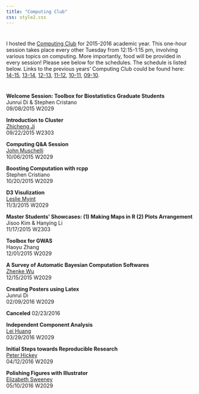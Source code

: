 ```yaml
---
title: "Computing Club"
css: style2.css
---
```

#

#

I hosted the [Computing Club](http://www.jhsph.edu/departments/biostatistics/academics-and-student-life/student-learning-groups/computing-club.html) for 2015-2016 academic year. This one-hour session takes place every other Tuesday from 12:15-1:15 pm, involving various topics on computing. More importantly, food will be provided in every session! Please see below for the schedules. The schedule is listed below. Links to the previous years' Computing Club could be found here:  
[14-15](http://www.biostat.jhsph.edu/~ydu/comp_club.html), [13-14](http://www.biostat.jhsph.edu/~jbai/compclub.html), [12-13](http://www.biostat.jhsph.edu/~afisher/ComputingClub/), [11-12](http://www.biostat.jhsph.edu/~afrazee/old/computingclub.html), [10-11](http://www.biostat.jhsph.edu/bit/compintro/), [09-10](http://www.biostat.jhsph.edu/bit/compintro/index_0910.html).

#

#
__Welcome Session: Toolbox for Biostatistics Graduate Students__  
Junrui Di \& Stephen Cristano  
09/08/2015 W2029

__Introduction to Cluster__  
[Zhicheng Ji](http://www.biostat.jhsph.edu/~zji4/)  
09/22/2015 W2303

__Computing Q\&A Session__  
[John Muschelli](http://johnmuschelli.com/)  
10/06/2015 W2029

__Boosting Computation with rcpp__  
Stephen Cristiano  
10/20/2015 W2029

__D3 Visulization__  
[Leslie Myint](https://lesliemyint.wordpress.com/)  
11/3/2015 W2029

__Master Students' Showcases: (1) Making Maps in R (2) Plots Arrangement__  
Jisoo Kim  \& Hanying Li  
11/17/2015 W2303

__Toolbox for GWAS__  
Haoyu Zhang  
12/01/2015 W2029

__A Survey of Automatic Bayesian Computation Softwares__  
[Zhenke Wu](http://zhenkewu.com/)  
12/15/2015 W2029


__Creating Posters using Latex__  
Junrui Di  
02/09/2016 W2029

__Canceled__
02/23/2016 

__Independent Component Analysis__  
[Lei Huang](http://www.biostat.jhsph.edu/~lehuang/)  
03/29/2016 W2029

__Initial Steps towards Reproducible Research__  
[Peter Hickey](http://peterhickey.org/)  
04/12/2016 W2029

__Polishing Figures with Illustrator__  
[Elizabeth Sweeney](https://elizabethmargaretsweeney.wordpress.com/)  
05/10/2016 W2029






